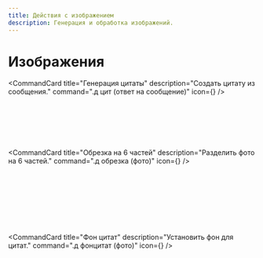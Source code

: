 ```yaml
---
title: Действия с изображением
description: Генерация и обработка изображений.
---
```



# Изображения <Image className="inline-block h-5 w-5 text-emerald-500" />

<CommandCard
  title="Генерация цитаты"
  description="Создать цитату из сообщения."
  command=".д цит (ответ на сообщение)"
  icon={<Image className="h-5 w-5 text-emerald-500" />}
/>

<br />

<CommandCard
  title="Генерация демотиватора"
  description="Создать демотиватор."
  command=".д дем (фото)"
  newLine="(текст)"
  example=".д дем (фото)"
  exampleSecond="Когда всё работает"
/>

<br />

<CommandCard
  title="Выделение граней"
  description="Обработать изображение, выделив грани."
  command=".д грани (фото)"
/>

<br />

<CommandCard
  title="Обрезка на 6 частей"
  description="Разделить фото на 6 частей."
  command=".д обрезка (фото)"
  icon={<Scissors className="h-5 w-5 text-emerald-500" />}
/>

<br />

<CommandCard
  title="Выделение пикселей"
  description="Пикселизировать изображение."
  command=".д пиксели (фото)"
/>

<br />

<CommandCard
  title="NSFW картинки"
  description="Получить случайные NSFW изображения."
  command=".д нсфв (кол-во)"
  example=".д нсфв 5"
/>

<br />

<CommandCard
  title="Аниме картинки"
  description="Получить случайные аниме изображения."
  command=".д тян (кол-во)"
  example=".д тян 2"
/>

<br />

<CommandCard
  title="Фон цитат"
  description="Установить фон для цитат."
  command=".д фонцитат (фото)"
  icon={<Palette className="h-5 w-5 text-emerald-500" />}
/>

<br />

<CommandCard
  title="Удалить фон цитат"
  description="Убрать фон с цитат."
  command=".д -фонцитат"
/>

<br />

<CommandCard
  title="QR-код"
  description="Создать QR-код из ссылки."
  command=".д qrcode (ссылка) 'фото'"
  example=".д qrcode vk.com/id1"
/>

<br />

<CommandCard
  title="Генерация изображений (ИИ)"
  description="Создать изображение с помощью ИИ."
  command=".д ген 'default/kandinsky/uhd/anime'"
  newLine="(запрос)"
  example=".д ген uhd Кексики"
/>
